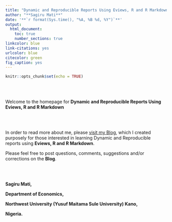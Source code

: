 ```yaml
---
title: "Dynamic and Reproducible Reports Using Eviews, R and R Markdown"
author: "**Sagiru Mati**"
date: '**`r format(Sys.time(), "%A, %B %d, %Y")`**'
output: 
  html_document:
    toc: true
    number_sections: true
linkcolor: blue
link-citations: yes
urlcolor: blue
citecolor: green
fig_caption: yes
---
```


```r
knitr::opts_chunk$set(echo = TRUE)
```

<br><br>



Welcome to the homepage for __Dynamic and Reproducible Reports Using Eviews, R and R Markdown__

<br><br>

In order to read more about me, please  [visit my Blog](https://smatiacademy.blogspot.com), which I created purposely for those interested in learning Dynamic and Reproducible reports using __Eviews, R and R Markdown__.

Please feel free to post questions, comments, suggestions and/or corrections on the __Blog__.


<br><br>


__Sagiru Mati,__ 

__Department of Economics,__

__Northwest University (Yusuf Maitama Sule University) Kano,__

__Nigeria.__
